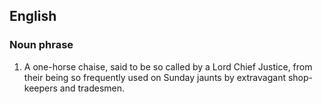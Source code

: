 ==English==
===Noun phrase===
# {{vulgar}} A one-horse chaise, said to be so called by a Lord Chief Justice, from their being so frequently used on Sunday jaunts by extravagant shop-keepers and tradesmen.
